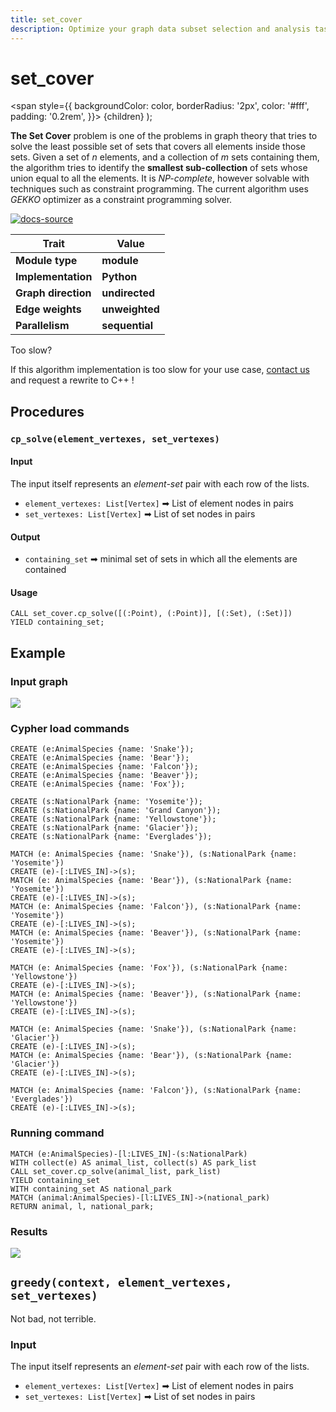 ```yaml
---
title: set_cover
description: Optimize your graph data subset selection and analysis tasks with Memgraph's set_cover algorithm. Access detailed documentation and expert instructions to learn how to apply set_cover for more graphs.
---
```



# set_cover

  <span
    style={{
      backgroundColor: color,
      borderRadius: '2px',
      color: '#fff',
      padding: '0.2rem',
    }}>
    {children}
  </span>
);

**The Set Cover** problem is one of the problems in graph theory that tries to solve the least possible set of sets that covers all elements inside those sets. Given a set of *n* elements, and a collection of *m* sets containing them, the algorithm tries to identify the **smallest sub-collection** of sets whose union equal to all the elements.
It is *NP-complete*, however solvable with techniques such as constraint programming. The current algorithm uses *GEKKO* optimizer as a constraint programming solver.

[![docs-source](https://img.shields.io/badge/source-set_cover-FB6E00?logo=github&style=for-the-badge)](https://github.com/memgraph/mage/blob/main/python/set_cover.py)

| Trait               | Value                                                 |
| ------------------- | ----------------------------------------------------- |
| **Module type**     | <Highlight color="#FB6E00">**module**</Highlight>     |
| **Implementation**  | <Highlight color="#FB6E00">**Python**</Highlight>     |
| **Graph direction** | <Highlight color="#FB6E00">**undirected**</Highlight> |
| **Edge weights**    | <Highlight color="#FB6E00">**unweighted**</Highlight> |
| **Parallelism**     | <Highlight color="#FB6E00">**sequential**</Highlight> |

<Callout type="info"> 

Too slow?

If this algorithm implementation is too slow for your use case, [contact us](mailto:tech@memgraph.com) and request a rewrite to C++ !

</Callout>

## Procedures

### `cp_solve(element_vertexes, set_vertexes)`

#### Input
The input itself represents an *element-set* pair with each row of the lists.
* `element_vertexes: List[Vertex]` ➡ List of element nodes in pairs
* `set_vertexes: List[Vertex]` ➡ List of set nodes in pairs

#### Output

* `containing_set` ➡ minimal set of sets in which all the elements are contained

#### Usage

```cypher
CALL set_cover.cp_solve([(:Point), (:Point)], [(:Set), (:Set)])
YIELD containing_set;
```

## Example

<Steps>

### Input graph

![](/pages/advanced-algorithms/available-algorithms/set_cover/set-cover-1.png)

### Cypher load commands

```cypher
CREATE (e:AnimalSpecies {name: 'Snake'});
CREATE (e:AnimalSpecies {name: 'Bear'});
CREATE (e:AnimalSpecies {name: 'Falcon'});
CREATE (e:AnimalSpecies {name: 'Beaver'});
CREATE (e:AnimalSpecies {name: 'Fox'});

CREATE (s:NationalPark {name: 'Yosemite'});
CREATE (s:NationalPark {name: 'Grand Canyon'});
CREATE (s:NationalPark {name: 'Yellowstone'});
CREATE (s:NationalPark {name: 'Glacier'});
CREATE (s:NationalPark {name: 'Everglades'});

MATCH (e: AnimalSpecies {name: 'Snake'}), (s:NationalPark {name: 'Yosemite'})
CREATE (e)-[:LIVES_IN]->(s);
MATCH (e: AnimalSpecies {name: 'Bear'}), (s:NationalPark {name: 'Yosemite'})
CREATE (e)-[:LIVES_IN]->(s);
MATCH (e: AnimalSpecies {name: 'Falcon'}), (s:NationalPark {name: 'Yosemite'})
CREATE (e)-[:LIVES_IN]->(s);
MATCH (e: AnimalSpecies {name: 'Beaver'}), (s:NationalPark {name: 'Yosemite'})
CREATE (e)-[:LIVES_IN]->(s);

MATCH (e: AnimalSpecies {name: 'Fox'}), (s:NationalPark {name: 'Yellowstone'})
CREATE (e)-[:LIVES_IN]->(s);
MATCH (e: AnimalSpecies {name: 'Beaver'}), (s:NationalPark {name: 'Yellowstone'})
CREATE (e)-[:LIVES_IN]->(s);

MATCH (e: AnimalSpecies {name: 'Snake'}), (s:NationalPark {name: 'Glacier'})
CREATE (e)-[:LIVES_IN]->(s);
MATCH (e: AnimalSpecies {name: 'Bear'}), (s:NationalPark {name: 'Glacier'})
CREATE (e)-[:LIVES_IN]->(s);

MATCH (e: AnimalSpecies {name: 'Falcon'}), (s:NationalPark {name: 'Everglades'})
CREATE (e)-[:LIVES_IN]->(s);
```

### Running command

```cypher
MATCH (e:AnimalSpecies)-[l:LIVES_IN]-(s:NationalPark)
WITH collect(e) AS animal_list, collect(s) AS park_list
CALL set_cover.cp_solve(animal_list, park_list)
YIELD containing_set
WITH containing_set AS national_park
MATCH (animal:AnimalSpecies)-[l:LIVES_IN]->(national_park)
RETURN animal, l, national_park;
```

### Results

![](/pages/advanced-algorithms/available-algorithms/set_cover/set-cover-2.png)

</Steps>

## `greedy(context, element_vertexes, set_vertexes)`

Not bad, not terrible.

### Input
The input itself represents an *element-set* pair with each row of the lists.

* `element_vertexes: List[Vertex]` ➡ List of element nodes in pairs
* `set_vertexes: List[Vertex]` ➡ List of set nodes in pairs